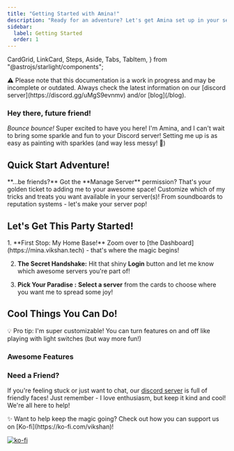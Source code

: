 ```yaml
---
title: "Getting Started with Amina!"
description: "Ready for an adventure? Let's get Amina set up in your server and unleash the fun! ✨"
sidebar:
  label: Getting Started
  order: 1
---
```


  CardGrid,
  LinkCard,
  Steps,
  Aside,
  Tabs,
  TabItem,
} from "@astrojs/starlight/components";


<Aside type="danger">
  ⚠️ Please note that this documentation is a work in progress and may be incomplete or outdated. Always check the latest information on our [discord server](https://discord.gg/uMgS9evnmv) and/or [blog](/blog).
</Aside>

### Hey there, future friend!

*Bounce bounce!* Super excited to have you here! I'm Amina, and I can't wait to bring some sparkle and fun to your Discord server! Setting me up is as easy as painting with sparkles (and way less messy! 🎨)

## Quick Start Adventure! 

<CardGrid stagger>
  <Card title="Can we..." icon="flat-color-icons:data-configuration">
    **...be friends?**
    Got the **Manage Server** permission? That's your golden ticket to adding me to your awesome space!
    <LinkCard title="Sure!" href="https://discord.com/api/oauth2/authorize?client_id=1035629678632915055" />
  </Card>
  <Card title="Server Management" icon="flat-color-icons:multiple-devices">
    Customize which of my tricks and treats you want available in your server(s)!
    <LinkCard title="Explore Dashboard" href="https://mina.vikshan.tech/dash" />
  </Card>
  <Card title="Fun & Games" icon="solar:emoji-funny-circle-broken">
    From soundboards to reputation systems - let's make your server pop!
    <LinkCard title="Discover Features" href="../../commands/commands" />
  </Card>
</CardGrid>

## Let's Get This Party Started! 

<Steps>
1. **First Stop: My Home Base!**
   Zoom over to [the Dashboard](https://mina.vikshan.tech) - that's where the magic begins!

2. **The Secret Handshake:**
   Hit that shiny **Login** button and let me know which awesome servers you're part of!

3. **Pick Your Paradise :**
   **Select a server** from the cards to choose where you want me to spread some joy!
</Steps>

## Cool Things You Can Do! 

<Aside type="tip">
  💡 Pro tip: I'm super customizable! You can turn features on and off like playing with light switches (but way more fun!)
</Aside>

### Awesome Features

<LinkCard
  title="🚨  Moderation Tools"
  description="Keep the peace with warning systems, mod logs, and more! I've got your back!"
  href="../../commands/admin/moderation"
/>

<LinkCard
  title="🤖  Auto-Mod Magic"
  description="Let me handle the tricky stuff - spam, bad words, invite links - I'm like your server's guardian angel!"
  href="../../commands/admin/automod"
/>

<LinkCard
  title="🎭  Role Management"
  description="Auto-roles, self-assign roles, reaction roles - we've got all the role-y things!"
  href="../../commands/admin/server/#5-role-management"
/>

### Need a Friend?

If you're feeling stuck or just want to chat, our [discord server](https://discord.gg/uMgS9evnmv) is full of friendly faces! Just remember - I love enthusiasm, but keep it kind and cool! We're all here to help! 

<Aside type="note">
  ✨ Want to help keep the magic going? Check out how you can support us on [Ko-fi](https://ko-fi.com/vikshan)!
</Aside>

[![ko-fi](https://ko-fi.com/img/githubbutton_sm.svg)](https://ko-fi.com/vikshan)